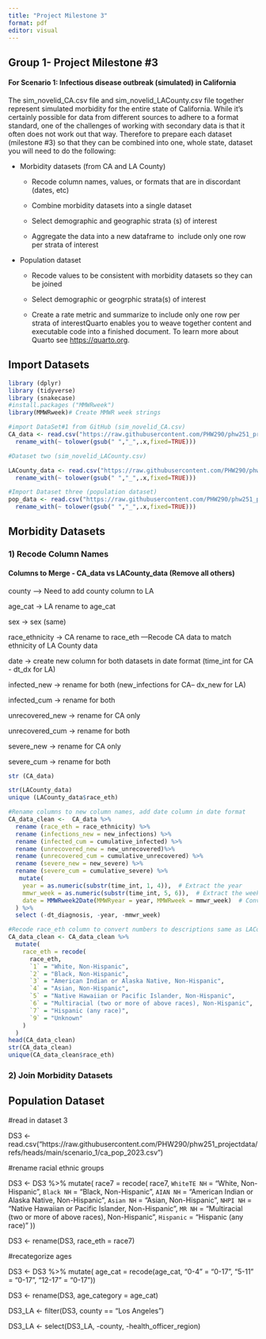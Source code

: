 ```yaml
---
title: "Project Milestone 3"
format: pdf
editor: visual
---
```


## Group 1- Project Milestone #3

#### **For Scenario 1: Infectious disease outbreak (simulated) in California**

The sim_novelid_CA.csv file and sim_novelid_LACounty.csv file together represent simulated morbidity for the entire state of California. While it’s certainly possible for data from different sources to adhere to a format standard, one of the challenges of working with secondary data is that it often does not work out that way. Therefore to prepare each dataset (milestone #3) so that they can be combined into one, whole state, dataset you will need to do the following:

-   Morbidity datasets (from CA and LA County)

    -   Recode column names, values, or formats that are in discordant (dates, etc)

    -   Combine morbidity datasets into a single dataset

    -   Select demographic and geographic strata (s) of interest

    -   Aggregate the data into a new dataframe to  include only one row per strata of interest

-   Population dataset

    -   Recode values to be consistent with morbidity datasets so they can be joined

    -   Select demographic or geogrphic strata(s) of interest

    -   Create a rate metric and summarize to include only one row per strata of interestQuarto enables you to weave together content and executable code into a finished document. To learn more about Quarto see <https://quarto.org>.

## Import Datasets

```r
library (dplyr)
library (tidyverse)
library (snakecase)
#install.packages ("MMWRweek")
library(MMWRweek)# Create MMWR week strings
```

```r
#import DataSet#1 from GitHub (sim_novelid_CA.csv)
CA_data <- read.csv("https://raw.githubusercontent.com/PHW290/phw251_projectdata/refs/heads/main/scenario_1/sim_novelid_CA.csv") %>%
  rename_with(~ tolower(gsub(" ","_",.x,fixed=TRUE))) 

#Dataset two (sim_novelid_LACounty.csv)

LACounty_data <- read.csv("https://raw.githubusercontent.com/PHW290/phw251_projectdata/refs/heads/main/scenario_1/sim_novelid_LACounty.csv") %>%
  rename_with(~ tolower(gsub(" ","_",.x,fixed=TRUE))) 

#Import Dataset three (population dataset)
pop_data <- read.csv("https://raw.githubusercontent.com/PHW290/phw251_projectdata/refs/heads/main/scenario_1/ca_pop_2023.csv") %>%
  rename_with(~ tolower(gsub(" ","_",.x,fixed=TRUE))) 
```

## Morbidity Datasets

### 1) Recode Column Names

#### Columns to Merge - CA_data vs LACounty_data (Remove all others)

county –\> Need to add county column to LA

age_cat -\> LA rename to age_cat

sex -\> sex (same)

race_ethnicity -\> CA rename to race_eth ---Recode CA data to match ethnicity of LA County data

date -\> create new column for both datasets in date format (time_int for CA - dt_dx for LA)

infected_new -\> rename for both (new_infections for CA-- dx_new for LA)

infected_cum -\> rename for both

unrecovered_new -\> rename for CA only

unrecovered_cum -\> rename for both

severe_new -\> rename for CA only

severe_cum -\> rename for both

```r
str (CA_data)
```

```r
str(LACounty_data)
unique (LACounty_data$race_eth)
```

```r
#Rename columns to new column names, add date column in date format
CA_data_clean <-  CA_data %>%
  rename (race_eth = race_ethnicity) %>%
  rename (infections_new = new_infections) %>%
  rename (infected_cum = cumulative_infected) %>%
  rename (unrecovered_new = new_unrecovered)%>%
  rename (unrecovered_cum = cumulative_unrecovered) %>%
  rename (severe_new = new_severe) %>%
  rename (severe_cum = cumulative_severe) %>%
   mutate(
    year = as.numeric(substr(time_int, 1, 4)),  # Extract the year
    mmwr_week = as.numeric(substr(time_int, 5, 6)),  # Extract the week
    date = MMWRweek2Date(MMWRyear = year, MMWRweek = mmwr_week)  # Convert to date
  ) %>%
  select (-dt_diagnosis, -year, -mmwr_week)

#Recode race_eth column to convert numbers to descriptions same as LACounty data
CA_data_clean <- CA_data_clean %>%
  mutate(
    race_eth = recode(
      race_eth,
      `1` = "White, Non-Hispanic",
      `2` = "Black, Non-Hispanic",
      `3` = "American Indian or Alaska Native, Non-Hispanic",
      `4` = "Asian, Non-Hispanic",
      `5` = "Native Hawaiian or Pacific Islander, Non-Hispanic",
      `6` = "Multiracial (two or more of above races), Non-Hispanic",
      `7` = "Hispanic (any race)",
      `9` = "Unknown"
    )
  )
head(CA_data_clean)
str(CA_data_clean)
unique(CA_data_clean$race_eth)
```

### 2) Join Morbidity Datasets

## Population Dataset

#read in dataset 3

DS3 <- read.csv("https://raw.githubusercontent.com/PHW290/phw251_projectdata/refs/heads/main/scenario_1/ca_pop_2023.csv")

#rename racial ethnic groups

DS3 <- DS3 %>%  mutate(
    race7 = recode(
      race7,
      `WhiteTE NH` = "White, Non-Hispanic",
      `Black NH` = "Black, Non-Hispanic",
      `AIAN NH` = "American Indian or Alaska Native, Non-Hispanic",
      `Asian NH` = "Asian, Non-Hispanic",
      `NHPI NH` = "Native Hawaiian or Pacific Islander, Non-Hispanic",
      `MR NH` = "Multiracial (two or more of above races), Non-Hispanic",
      `Hispanic` = "Hispanic (any race)"
    )) 

DS3 <- rename(DS3, race_eth = race7)

#recategorize ages

DS3 <- DS3 %>% mutate(
  age_cat = recode(age_cat,
                   "0-4" = "0-17",
                   "5-11" = "0-17",
                   "12-17" = "0-17"))

DS3 <- rename(DS3, age_category = age_cat)

DS3_LA <- filter(DS3, county == "Los Angeles")

DS3_LA <- select(DS3_LA, -county, -health_officer_region)
